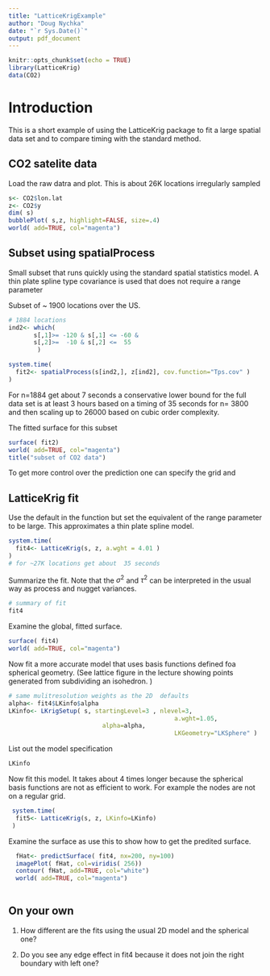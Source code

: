 ```yaml
---
title: "LatticeKrigExample"
author: "Doug Nychka"
date: "`r Sys.Date()`"
output: pdf_document
---
```


```r
knitr::opts_chunk$set(echo = TRUE)
library(LatticeKrig)
data(CO2)
```

# Introduction
This is a short example of using the LatticeKrig package to fit a large spatial data set and to compare timing with the standard method. 

##  CO2 satelite data 
Load the raw datra and plot. This is about 26K locations irregularly sampled

```r
s<- CO2$lon.lat
z<- CO2$y
dim( s)
bubblePlot( s,z, highlight=FALSE, size=.4)
world( add=TRUE, col="magenta")
```

## Subset using **spatialProcess** 
Small subset that runs quickly using the standard spatial statistics model. 
A thin plate spline type covariance is used that does not require a range parameter 

Subset of ~ 1900 locations over the US. 
```r
# 1884 locations
ind2<- which(
       s[,1]>= -120 & s[,1] <= -60 &
       s[,2]>=  -10 & s[,2] <=  55
        )

system.time(
  fit2<- spatialProcess(s[ind2,], z[ind2], cov.function="Tps.cov" )
)
```

For n=1884 get about 7 seconds a conservative  lower bound for the full data set is at least 3
hours based on a timing of 35 seconds for  n= 3800 and then scaling up to 26000 based on cubic order complexity. 


The fitted surface for this subset
```r

surface( fit2)
world( add=TRUE, col="magenta")
title("subset of CO2 data")
```

To get more control over the prediction one can specify the grid and 

## LatticeKrig fit 

Use the default in the function but set the equivalent of the range parameter to be large. This approximates a thin plate spline model. 

```r
system.time(
  fit4<- LatticeKrig(s, z, a.wght = 4.01 )
)
# for ~27K locations get about  35 seconds
```

Summarize the fit. Note that the $\sigma^2$ and $\tau^2$ can be interpreted in the usual way as process and nugget variances. 

```r
# summary of fit
fit4
```

Examine the global, fitted surface. 

```r
surface( fit4)
world( add=TRUE, col="magenta")
```

Now fit a more accurate model that uses basis functions defined foa spherical geometry. 
(See lattice figure in the lecture showing points generated from subdividing an isohedron.  )

```r
# same mulitresolution weights as the 2D  defaults 
alpha<- fit4$LKinfo$alpha
LKinfo<- LKrigSetup( s, startingLevel=3 , nlevel=3,
                                              a.wght=1.05,
                          alpha=alpha,
                                              LKGeometry="LKSphere" )
```

List  out the model specification
```r
LKinfo
```

Now fit this model. It takes about 4 times longer because the spherical basis functions are not as efficient to work. For example the nodes are not on a regular grid. 
```r
 system.time(
  fit5<- LatticeKrig(s, z, LKinfo=LKinfo)
 )
```

Examine the surface as use this to show how to get the predited surface. 

```r
  fHat<- predictSurface( fit4, nx=200, ny=100)
  imagePlot( fHat, col=viridis( 256))
  contour( fHat, add=TRUE, col="white")
  world( add=TRUE, col="magenta")
 
```

## On your own

1. How different are the fits using the usual 2D model and the spherical one?
  
2. Do you see any edge effect in fit4 because it does not join the right boundary with left one? 

